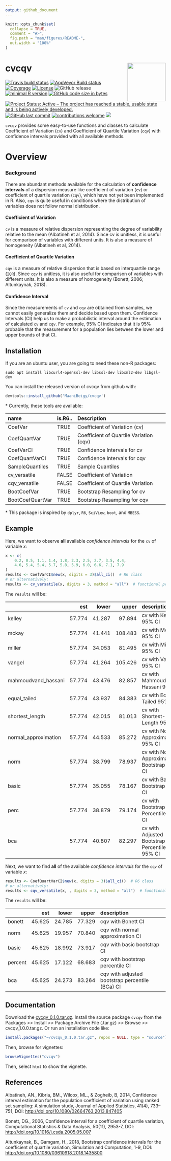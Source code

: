 ```yaml
---
output: github_document
---
```


<!-- README.md is generated from README.Rmd. Please edit that file -->

```r
knitr::opts_chunk$set(
  collapse = TRUE,
  comment = "#>",
  fig.path = "man/figures/README-",
  out.width = "100%"
)
```
# cvcqv <img src="./man/figures/sticker.svg" align="right" width="120" />

<!-- badges: start -->
[![Travis build status](https://travis-ci.org/MaaniBeigy/cvcqv.svg?branch=master)](https://travis-ci.org/MaaniBeigy/cvcqv)
[![AppVeyor Build status](https://ci.appveyor.com/api/projects/status/41rjx4g395bfdpq4?svg=true)](https://ci.appveyor.com/project/MaaniBeigy/cvcqv)
[![Coverage](https://img.shields.io/badge/coverage-99%25-brightgreen)](https://codecov.io/gh/MaaniBeigy/cvcqv)
[![License](https://img.shields.io/badge/licence-GPL--3-blue.svg)](https://www.gnu.org/licenses/gpl-3.0.en.html)
![GitHub release](https://img.shields.io/github/release/MaaniBeigy/cvcqv)
[![minimal R version](https://img.shields.io/badge/R%3E%3D-3.1.2-6666ff.svg)](https://cran.r-project.org/)
[![GitHub code size in bytes](https://img.shields.io/github/languages/code-size/MaaniBeigy/cvcqv)](https://github.com/MaaniBeigy/cvcqv)
[![Project Status: Active – The project has reached a stable, usable state and is being actively developed.](https://www.repostatus.org/badges/latest/active.svg)](https://www.repostatus.org/#active)
[![GitHub last commit](https://img.shields.io/github/last-commit/MaaniBeigy/cvcqv)](https://github.com/MaaniBeigy/cvcqv/commits/master)
[![contributions welcome](https://img.shields.io/badge/contributions-welcome-brightgreen.svg?style=flat)](https://github.com/MaaniBeigy/cvcqv/issues)
[![](https://img.shields.io/badge/lifecycle-experimental-orange.svg)](https://www.tidyverse.org/lifecycle/#experimental)  
<!-- badges: end -->

`cvcqv` provides some easy-to-use functions and classes to calculate 
Coefficient of  Variation (`cv`) and Coefficient of Quartile Variation (`cqv`)
with confidence intervals provided with all available methods.

# Overview   

### Background    

There are abundant methods available for the calculation of **confidence intervals** of a dispersion measure like coefficient of variation (`cv`) or coefficient of quartile variation (`cqv`), which have not yet been implemented in R. Also, `cqv` is quite useful in conditions where the distribution of variables does not follow normal distribution. 

#### Coefficient of Variation  

`cv` is a measure of relative dispersion representing the degree of variability relative to the mean (Albatineh et al, 2014). Since cv is unitless, it is useful for comparison of variables with different units. It is also a measure of homogeneity (Albatineh et al, 2014).

#### Coefficient of Quartile Variation

`cqv` is a measure of relative dispersion  that is based on interquartile range (`IQR`). Since `cqv` is unitless, it is also useful for comparison of variables with different units. It is also a measure of homogeneity (Bonett, 2006; Altunkaynak, 2018).

#### Confidence Interval

Since the measurements of `cv` and `cqv` are obtained from samples, we 
cannot easily generalize them and decide based upon them. Confidence Intervals (CI) help us to make a probabilistic interval around the estimation of calculated `cv` and `cqv`. For example, 95% CI indicates that it is 95% probable that the measurement for a population lies between the lower and upper bounds of that CI.

## Installation

If you are an ubuntu user, you are going to need these non-R packages:    

```linux
sudo apt install libcurl4-openssl-dev libssl-dev libxml2-dev libgsl-dev   
```   

You can install the released version of cvcqv from github with:

```r
devtools::install_github('MaaniBeigy/cvcqv')  
```

\* Currently, these tools are available:     

|name             |is.R6.. |Description                             |
|:----------------|:-------|:---------------------------------------|
|CoefVar          |TRUE    |Coefficient of Variation (cv)           |
|CoefQuartVar     |TRUE    |Coefficient of Quartile Variation (cqv) |
|CoefVarCI        |TRUE    |Confidence Intervals for cv             |
|CoefQuartVarCI   |TRUE    |Confidence Intervals for cqv            |
|SampleQuantiles  |TRUE    |Sample Quantiles                        |
|cv_versatile     |FALSE   |Coefficient of Variation                |
|cqv_versatile    |FALSE   |Coefficient of Quartile Variation       |
|BootCoefVar      |TRUE    |Bootstrap Resampling for cv             |
|BootCoefQuartVar |TRUE    |Bootstrap Resampling for cqv            |

\* This package is inspired by `dplyr`, `R6`, `SciView`, `boot`, and `MBESS`.  

## Example

Here, we want to observe **all** available *confidence intervals* for the `cv` 
of variable *x*:

```r
x <- c(
    0.2, 0.5, 1.1, 1.4, 1.8, 2.3, 2.5, 2.7, 3.5, 4.4,
    4.6, 5.4, 5.4, 5.7, 5.8, 5.9, 6.0, 6.6, 7.1, 7.9
)
results <- CoefVarCI$new(x, digits = 3)$all_ci()  # R6 class
# or alternatively: 
results <- cv_versatile(x, digits = 3, method = "all")  # functional programming
```

The `results` will be:    

|                     |    est|  lower|   upper|description                                        |
|:--------------------|------:|------:|-------:|:--------------------------------------------------|
|kelley               | 57.774| 41.287|  97.894|cv with Kelley 95% CI                              |
|mckay                | 57.774| 41.441| 108.483|cv with McKay 95% CI                               |
|miller               | 57.774| 34.053|  81.495|cv with Miller 95% CI                              |
|vangel               | 57.774| 41.264| 105.426|cv with Vangel 95% CI                              |
|mahmoudvand_hassani  | 57.774| 43.476|  82.857|cv with Mahmoudvand-Hassani 95% CI                 |
|equal_tailed         | 57.774| 43.937|  84.383|cv with Equal-Tailed 95% CI                        |
|shortest_length      | 57.774| 42.015|  81.013|cv with Shortest-Length 95% CI                     |
|normal_approximation | 57.774| 44.533|  85.272|cv with Normal Approximation 95% CI                |
|norm                 | 57.774| 38.799|  78.937|cv with Normal Approximation Bootstrap 95% CI      |
|basic                | 57.774| 35.055|  78.167|cv with Basic Bootstrap 95% CI                     |
|perc                 | 57.774| 38.879|  79.174|cv with Bootstrap Percentile 95% CI                |
|bca                  | 57.774| 40.807|  82.297|cv with Adjusted Bootstrap Percentile (BCa) 95% CI |

Next, we want to find **all** of the available *confidence intervals* for the `cqv` of variable *x*:  

```r
results <- CoefQuartVarCI$new(x, digits = 3)$all_ci()  # R6 class
# or alternatively:
results <- cqv_versatile(x, , digits = 3, method = "all")  # functional programming

```

The `results` will be:   

|        |    est|  lower|  upper|description                                     |
|:-------|------:|------:|------:|:-----------------------------------------------|
|bonett  | 45.625| 24.785| 77.329|cqv with Bonett CI                              |
|norm    | 45.625| 19.957| 70.840|cqv with normal approximation CI                |
|basic   | 45.625| 18.992| 73.917|cqv with basic bootstrap CI                     |
|percent | 45.625| 17.122| 68.683|cqv with bootstrap percentile CI                |
|bca     | 45.625| 24.273| 83.264|cqv with adjusted bootstrap percentile (BCa) CI |

## Documentation    

Download the [cvcqv_0.1.0.tar.gz](https://github.com/MaaniBeigy/cvcqv/raw/master/cvcqv_1.0.0.tar.gz). Install the source package `cvcqv` from the Packages >> Install >> Package Archive File (.tar.gz) >> Browse >> cvcqv_1.0.0.tar.gz. Or run an installation code like:  

```r
install.packages("~/cvcqv_0.1.0.tar.gz", repos = NULL, type = "source")
```

Then, browse for vignettes:

```r
browseVignettes("cvcqv")
```

Then, select `html` to show the vignette.

## References

Albatineh, AN., Kibria, BM., Wilcox, ML., & Zogheib, B, 2014, Confidence interval estimation for the population coefficient of variation using ranked set sampling: A simulation study, Journal of Applied Statistics, 41(4), 733–751, DOI: [http://doi.org/10.1080/02664763.2013.847405](<http://doi.org/10.1080/02664763.2013.847405>)

Bonett, DG., 2006, Confidence interval for a coefficient of quartile variation, Computational Statistics & Data Analysis, 50(11), 2953-7, DOI: [http://doi.org/10.1016/j.csda.2005.05.007](<http://doi.org/10.1016/j.csda.2005.05.007>)

Altunkaynak, B., Gamgam, H., 2018, Bootstrap confidence intervals for the coefficient of quartile variation, Simulation and Computation, 1-9, DOI: [http://doi.org/10.1080/03610918.2018.1435800](<http://doi.org/10.1080/03610918.2018.1435800>)